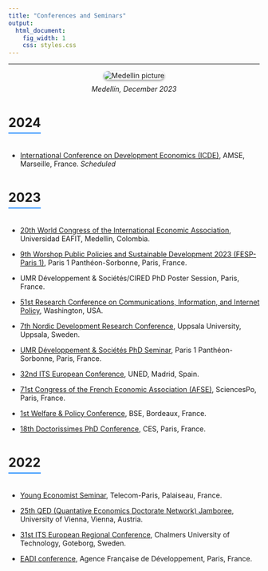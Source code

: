 ```yaml
---
title: "Conferences and Seminars"
output:
  html_document:
    fig_width: 1
    css: styles.css
---
```





---


<style>
figure {
  text-align: center;
}

figcaption {
  margin-top: 10px;
}

</style>

<style>
  .rounded-image {
    border-radius: 10px; /* Ajoute des coins arrondis de 10 pixels */
    box-shadow: 0px 2px 4px rgba(0, 0, 0, 0.4); /* Ajoute une ombre de 2 pixels de hauteur et 4 pixels de flou */
  }
    .section-title {
    font-size: 1.8em;
    margin-top: 30px;
    border-bottom: 2px solid #007bff;
    display: inline-block;
    padding-bottom: 5px;
  }
</style>

<link rel="shortcut icon" href="favicon.ico">


<p>
<div class="row">
<figure>
  <img alt="Medellin picture" src="images/comuna_13_large_1.jpg" class="rounded-image"/>
  <figcaption> <i>Medellín, December 2023 </i> </figcaption>
</figure>
</div>
</p>

<!---
<link rel="shortcut icon" href="favicon.ico">

<style>
  .rounded-image {
    border-radius: 10px; /* Ajoute des coins arrondis de 10 pixels */
    box-shadow: 0px 2px 4px rgba(0, 0, 0, 0.4); /* Ajoute une ombre de 2 pixels de hauteur et 4 pixels de flou */
  }
</style>



<p>
<figure>
  <img  align="right" src="images/tunisie_photo_1.jpg" class="rounded-image" alt="tunisie_photo_1.jpg"  width="350px"/>
</figure>
</p>

--->

<h2 class="section-title">2024</h2>


- [International Conference on Development Economics (ICDE)](https://icde2024.sciencesconf.org/), AMSE, Marseille, France. *Scheduled*

<h2 class="section-title">2023</h2>


- [20th World Congress of the International Economic Association](https://ieawc2023.org/), Universidad EAFIT, Medellin, Colombia.

- [9th Worshop Public Policies and Sustainable Development 2023 (FESP-Paris 1)](https://fesp-eg.org/wp-content/uploads/2023/03/Call_9thFEPS_Paris1.pdf), Paris 1 Panthéon-Sorbonne, Paris, France. 

- UMR Développement & Sociétés/CIRED PhD Poster Session, Paris, France.

- [51st Research Conference on Communications, Information, and Internet Policy](http://www.tprcweb.com/overview-2023), Washington, USA.

- [7th Nordic Development Research Conference](https://www.nordev2023.se/), Uppsala University, Uppsala, Sweden.

- [UMR Développement & Sociétés PhD Seminar](https://umr-devsoc.pantheonsorbonne.fr/), Paris 1 Panthéon-Sorbonne, Paris, France.

- [32nd ITS European Conference](https://itseurope.org/2023/), UNED, Madrid, Spain.

- [71st Congress of the French Economic Association (AFSE)](https://afse2023.sciencesconf.org/), SciencesPo, Paris, France.

- [1st Welfare & Policy Conference](https://wapsociety.org/event/conference-individual-and-collective-responses-to-a-troubled-world), BSE, Bordeaux, France.

- [18th Doctorissimes PhD Conference](https://sites.google.com/site/doctorissimes3/18th-doctorissimes-2023), CES, Paris, France.

<h2 class="section-title">2022</h2>

- [Young Economist Seminar](https://www.digitaleconomics-paris.fr/young-economist-seminar), Telecom-Paris, Palaiseau, France.

- [25th QED (Quantative Economics Doctorate Network) Jamboree](https://www.vgse.at/about-vgse/qed-network/), University of Vienna, Vienna, Austria.

- [31st ITS European Regional Conference](https://itseurope.org/2022/), Chalmers University of Technology, Goteborg, Sweden.

- [EADI conference](https://iedes.pantheonsorbonne.fr/evenements/iedes-eadi-france-journee-detude-internationale), Agence Française de Développement, Paris, France.

<br clear="left"/>

